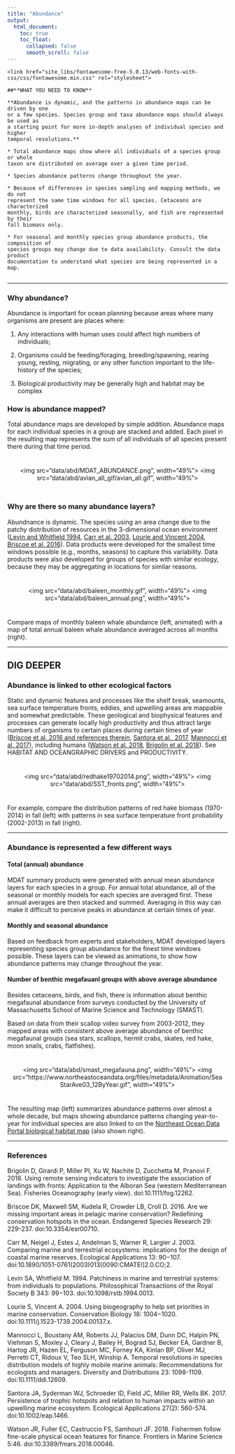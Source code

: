 ```yaml
---
title: "Abundance"
output:
  html_document:
    toc: true
    toc_float:
      collapsed: false
      smooth_scroll: false
---
```


<link href="site_libs/fontawesome-free-5.0.13/web-fonts-with-css/css/fontawesome.min.css" rel="stylesheet">

```block

<link href="site_libs/fontawesome-free-5.0.13/web-fonts-with-css/css/fontawesome.min.css" rel="stylesheet">

##**WHAT YOU NEED TO KNOW**  

**Abundance is dynamic, and the patterns in abundance maps can be driven by one 
or a few species. Species group and taxa abundance maps should always be used as 
a starting point for more in-depth analyses of individual species and higher 
temporal resolutions.**  

* Total abundance maps show where all individuals of a species group or whole 
taxon are distributed on average over a given time period.

* Species abundance patterns change throughout the year.  

* Because of differences in species sampling and mapping methods, we do not 
represent the same time windows for all species. Cetaceans are characterized 
monthly, birds are characterized seasonally, and fish are represented by their 
fall biomass only.  

* For seasonal and monthly species group abundance products, the composition of 
species groups may change due to data availability. Consult the data product 
documentation to understand what species are being represented in a map.  


```

***
### Why abundance?

Abundance is important for ocean planning because areas where many organisms are 
present are places where:  

1. Any interactions with human uses could affect high numbers of individuals;  

2. Organisms could be feeding/foraging, breeding/spawning, rearing young, resting, 
migrating, or any other function important to the life-history of the species;  

3. Biological productivity may be generally high and habitat may be complex  

### How is abundance mapped?
Total abundance maps are developed by simple addition. Abundance maps for each 
individual species in a group are stacked and added. Each pixel in the resulting 
map represents the sum of all individuals of all species present there during 
that time period.  

<div style="text-align: center; padding: 10px">
<img src="data/abd/MDAT_ABUNDANCE.png", width="49%"> 
<img src="data/abd/avian_all_gif/avian_all.gif", width="49%">
</div>  

### Why are there so many abundance layers?
Abundnance is dynamic. The species using an area change due to the patchy 
distribution of resources in the 3-dimensional ocean environment 
([Levin and Whitfield 1994](#references), [Carr et al. 2003](#references), 
[Lourie and Vincent 2004](#references), [Briscoe et al. 2016](#references)). 
Data products were developed for the smallest time windows possible (e.g.,
months, seasons) to capture this variability. Data products were also developed 
for groups of species with similar ecology, because they may be aggregating in 
locations for similar reasons.  

<div style="text-align: center; padding: 10px">
<img src="data/abd/baleen_monthly.gif", width="49%"> 
<img src="data/abd/baleen_annual.png", width="49%">
</div>

Compare maps of monthly baleen whale abundance (left, animated) with a map of total
annual baleen whale abundance averaged across all months (right).  

***

## DIG DEEPER

### Abundance is linked to other ecological factors
Static and dynamic features and processes like the shelf break, seamounts, sea 
surface temperature fronts, eddies, and upwelling areas are mappable and 
somewhat predictable. These geological and biophysical features and processes 
can generate locally high productivity and thus attract large numbers of 
organisms to certain places during certain times of year 
([Briscoe et al. 2016 and references therein](#references), [Santora et al. 
2017](#references), [Mannocci et al. 2017](#references)), including humans 
([Watson et al. 2018](#references), [Brigolin et al. 2018](#references)). See 
HABITAT AND OCEANGRAPHIC DRIVERS and PRODUCTIVITY.  

<div style="text-align: center; padding: 10px">
<img src="data/abd/redhake19702014.png", width="49%"> 
<img src="data/abd/SST_fronts.png", width="49%">
</div>

For example, compare the distribution patterns of red hake biomass (1970-2014) in fall (left) with 
patterns in sea surface temperature front probability (2002-2013) in fall (right).  
   
***  

### Abundance is represented a few different ways

#### Total (annual) abundance
MDAT summary products were generated with annual mean abundance layers for each 
species in a group. For annual total abundance, all of the seasonal or monthly 
models for each species are averaged first. These annual averages are then 
stacked and summed. Averaging in this way can make it difficult to perceive peaks 
in abundance at certain times of year.

#### Monthly and seasonal abundance
Based on feedback from experts and stakeholders, MDAT developed layers 
representing species group abundance for the finest time windows possible. These 
layers can be viewed as animations, to show how abundance patterns may change 
throughout the year.  

#### Number of benthic megafauanl groups with above average abundance
Besides cetaceans, birds, and fish, there is information about benthic 
megafaunal abundance from surveys conducted by the University of Massachusetts 
School of Marine Science and Technology (SMAST).  

Based on data from their scallop video survey from 2003-2012, they mapped areas 
with consistent above average abundance of benthic megafaunal groups (sea stars, 
scallops, hermit crabs, skates, red hake, moon snails, crabs, flatfishes).    

<div style="text-align: center; padding: 10px">
<img src="data/abd/smast_megafauna.png", width="49%">
<img src="https://www.northeastoceandata.org/files/metadata/Animation/SeaStarAve03_12ByYear.gif", width="49%">
</div>  

The resulting map (left) summarizes abundance patterns over almost a whole 
decade, but maps showing abundance patterns changing year-to-year for individual 
species are also linked to on the [Northeast Ocean Data Portal biological habitat map](https://www.northeastoceandata.org/data-explorer/?habitat|biological) 
(also shown right).

***

### References
Brigolin D, Girardi P, Miller PI, Xu W, Nachite D, Zucchetta M, Pranovi F. 2018. 
Using remote sensing indicators to investigate the association of landings with 
fronts: Application to the Alboran Sea (western Mediterranean Sea). Fisheries 
Oceanography (early view). doi:10.1111/fog.12262.  

<i class="fas fa-unlock"></i> Briscoe DK, Maxwell SM, Kudela R, Crowder LB, 
Croll D. 2016. Are we missing important areas in pelagic marine conservation? 
Redefining conservation hotspots in the ocean. Endangered Species Research 29: 
229-237. doi:10.3354/esr00710.  

<i class="fas fa-unlock"></i> Carr M, Neigel J, Estes J, Andelman S, Warner R, 
Largier J. 2003. Comparing marine and terrestrial ecosystems: implications for 
the design of coastal marine reserves. Ecological Applications 13: 90−107. doi:10.1890/1051-0761(2003)013[0090:CMATEI]2.0.CO;2.  

Levin SA, Whitfield M. 1994. Patchiness in marine and terrestrial systems: from 
individuals to populations. Philosophical Transactions of the Royal Society B 
343: 99−103. doi:10.1098/rstb.1994.0013.  

Lourie S, Vincent A. 2004. Using biogeography to help set priorities in marine 
conservation. Conservation Biology 18: 1004−1020. doi:10.1111/j.1523-1739.2004.00137.x.  

<i class="fas fa-unlock"></i> Mannocci L, Boustany AM, Roberts JJ, Palacios DM, 
Dunn DC, Halpin PN, Viehman S, Moxley J, Cleary J, Bailey H, Bograd SJ, Becker EA, 
Gardner B, Hartog JR, Hazen EL, Ferguson MC, Forney KA, Kinlan BP, Oliver MJ, 
Perretti CT, Ridoux V, Teo SLH, Winship A. Temporal resolutions in species 
distribution models of highly mobile marine animals: Recommendations for 
ecologists and managers. Diversity and Distributions 23: 1098-1109. 
doi:10.1111/ddi.12609.  

Santora JA, Syderman WJ, Schroeder ID, Field JC, Miller RR, Wells BK. 2017. 
Persistence of trophic hotspots and relation to human impacts within an upwelling 
marine ecosystem. Ecological Applications 27(2): 560-574. doi:10.1002/eap.1466.  

<i class="fas fa-unlock"></i> Watson JR, Fuller EC, Castruccio FS, Samhouri JF. 
2018. Fishermen follow fine-scale physical ocean features for finance. Frontiers 
in Marine Science 5:46. doi:10.3389/fmars.2018.00046.  